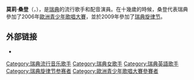 {{Expand language|1=en|time=2020-10-01T13:31:38+00:00}}
{{Unreferenced|time=2020-10-01T13:31:38+00:00}}
{{NoteTA
|G1=Music
}}

{{Infobox musical artist
| name            = 莫莉·桑登
| image           = Molly Sandén By Daniel Åhs Karlsson.jpg
| background      = solo_singer
| birth_name      = Molly My Marianne Sandén
| birth_date      = {{birth date and age|df=y|1992|7|3}}
| birth_place     = {{SWE}}[[斯德哥尔摩省|斯德哥尔摩省]][[胡丁厄市|胡丁厄市]]
| origin          = 
| occupation      = {{hlist|歌手|词曲作家}}
| genre           = {{hlist|[[流行_(音樂類型)|流行]]|[[流行舞曲|流行舞曲]]|[[当代节奏布鲁斯|当代节奏布鲁斯]]}}
| years_active    = 2006年至今
| label           = {{Plainlist|
* [[Warner_Music|Warner Music]] (2009)
* [[EMI|EMI]] (2011{{ndash}}2012)
* [[Sony_Music|Sony]] (2015{{ndash}}現今)
}}
| associated_acts = 
| website         = {{URL|https://www.mollysanden.com/}}
| caption         = 
}}

'''莫莉·桑登'''（{{lang-en|Molly Sandén}}，{{bd|1992年|7月3日}}），是[[瑞典|瑞典]]的流行歌手和配音演員。在十幾歲的時候，桑登代表瑞典參加了2006年[[歐洲青少年歌唱大賽|歐洲青少年歌唱大賽]]，並於2009年參加了[[瑞典旋律节|瑞典旋律节]]。

==外部链接==
*{{Official website|https://www.mollysanden.com/}}
{{Authority control}}
{{DEFAULTSORT:Sanden, Molly}}
[[Category:瑞典流行音乐歌手|Category:瑞典流行音乐歌手]]
[[Category:瑞典女歌手|Category:瑞典女歌手]]
[[Category:瑞典英語歌手|Category:瑞典英語歌手]]
[[Category:瑞典旋律节参赛者|Category:瑞典旋律节参赛者]]
[[Category:歐洲青少年歌唱大賽參賽者|Category:歐洲青少年歌唱大賽參賽者]]
{{歌手小作品}}